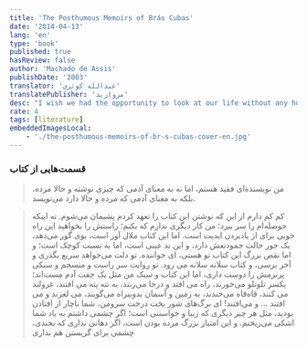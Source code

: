 ```yaml
---
title: 'The Posthumous Memoirs of Brás Cubas'
date: '2014-04-13'
lang: 'en'
type: 'book'
published: true
hasReview: false
author: 'Machado de Assis'
publishDate: '2003'
translator: 'عبدالله کوثری'
translatePublisher: 'مروارید'
desc: "I wish we had the opportunity to look at our life without any hope, wish or self-deception and judge it"
rate: 4
tags: [literature]
embeddedImagesLocal:
    - './the-posthumous-memoirs-of-br-s-cubas-cover-en.jpg'
---
```


### قسمت‌هایی از کتاب

> من نویسنده‌ای فقید هستم، اما نه به معنای آدمی که چیزی نوشته و حالا مرده، بلکه به معنای آدمی که مرده و حالا دارد می‌نویسد.

> کم کم دارم از این که نوشتن این کتاب را تعهد کردم پشیمان می‌شوم. نه اینکه حوصله‌ام را سر ببرد؛ من کار دیگری ندارم که بکنم؛ راستش را بخواهید این راه خوبی برای از یادبردن ابدیت است. اما این کتاب ملال آور است، بوی گور می‌دهد، یک جور حالت جمودنعش دارد، و این بد عیبی است، اما به نسبت کوچک است؛ و اما نقص بزرگ این کتاب تو هستی، ای خواننده. تو دلت می‌خواهد سریع بگذری و آخر برسی، و کتاب سلانه سلانه می رود. تو روایت سر راست و منسجم و سبکی پرنرمش را دوست داری، اما این کتاب و سبک من مثل یک جفت آدم مست‌اند؛ یکسر تلوتلو می‌خورند، راه می افتد و درجا می‌زنند، به تته پته می افتند، غرولند می کنند، قاه‌قاه می‌خندند، به زمین و آسمان بدوبیراه می‌گویند، می لغزند و می افتند ...
> و می‌افتند! ای برگ‌های شور بخت درخت سرومن، شما ناچار از افتادن بودید، مثل هر چیز دیگری که زیبا و خواستنی است؛ اگر چشمی داشتم به یاد شما اشکی می‌ریختم. و این امتیاز بزرگ مرده بودن است، اگر دهانی نداری که بخندی، چشمی برای گریستن هم نداری
